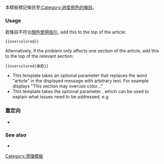 {{Documentation subpage}}
<!-- Categories and interwikis go at the bottom of this page. -->
本模板標記條目至[[:Category:過度用色的條目]]。

=== Usage ===
若條目不符合[[Wikipedia:格式手冊/親和力#顏色|顏色使用指引]], add this to the top of the article:
<pre>{{overcolored}}</pre>
Alternatively, if the problem only affects one section of the article, add this to the top of the relevant section:
<pre>{{overcolored|章節}}</pre>

* This template takes an optional parameter that replaces the word "article" in the displayed message with arbitrary text. For example {{tnull|Overcolored|章節}} displays "This section may overuse color..."
* This template takes the optional parameter {{para|reason}}, which can be used to explain what issues need to be addressed, e.g. {{para|reason|The contrast of some of the colors used in this timeline is not high enough to be read easily by almost anyone.}}

=== 重定向 ===
*{{tl|過度用色}}

=== See also ===
* {{tl|Cleanup-colors}}

<includeonly>
<!-- Categories and interwikis go here: -->
[[Category:清理模板]]

</includeonly>